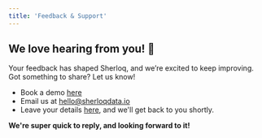 ```yaml
---
title: 'Feedback & Support'
---
```


## We love hearing from you! 🤩
Your feedback has shaped Sherloq, and we’re excited to keep improving. Got something to share? Let us know!

- Book a demo [here](https://calendly.com/noy-twerski/hello?month=2024-10)
- Email us at hello@sherloqdata.io
- Leave your details [here](https://tally.so/r/nWpzMv), and we'll get back to you shortly.


**We're super quick to reply, and looking forward to it!**